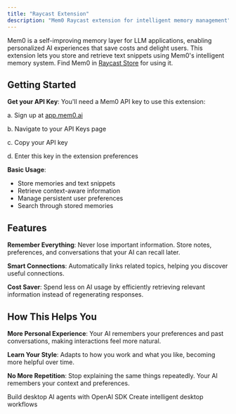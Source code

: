 ```yaml
---
title: "Raycast Extension"
description: "Mem0 Raycast extension for intelligent memory management"
---
```


Mem0 is a self-improving memory layer for LLM applications, enabling personalized AI experiences that save costs and delight users. This extension lets you store and retrieve text snippets using Mem0's intelligent memory system. Find Mem0 in [Raycast Store](https://www.raycast.com/dev_khant/mem0) for using it.

## Getting Started

**Get your API Key**: You'll need a Mem0 API key to use this extension:

a. Sign up at [app.mem0.ai](https://app.mem0.ai)

b. Navigate to your API Keys page

c. Copy your API key

d. Enter this key in the extension preferences

**Basic Usage**:

- Store memories and text snippets
- Retrieve context-aware information
- Manage persistent user preferences
- Search through stored memories

## Features

**Remember Everything**: Never lose important information. Store notes, preferences, and conversations that your AI can recall later.

**Smart Connections**: Automatically links related topics, helping you discover useful connections.

**Cost Saver**: Spend less on AI usage by efficiently retrieving relevant information instead of regenerating responses.

## How This Helps You

**More Personal Experience**: Your AI remembers your preferences and past conversations, making interactions feel more natural.

**Learn Your Style**: Adapts to how you work and what you like, becoming more helpful over time.

**No More Repetition**: Stop explaining the same things repeatedly. Your AI remembers your context and preferences.

<CardGroup cols={2}>
  <Card title="OpenAI Agents SDK" icon="cube" href="/integrations/openai-agents-sdk">
    Build desktop AI agents with OpenAI SDK
  </Card>
  <Card title="Mastra Integration" icon="star" href="/integrations/mastra">
    Create intelligent desktop workflows
  </Card>
</CardGroup>
